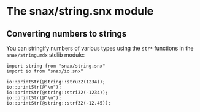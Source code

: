 # The snax/string.snx module

## Converting numbers to strings

You can stringify numbers of various types using the `str*` functions in the `snax/string.mdx` stdlib module:

```snax
import string from "snax/string.snx"
import io from "snax/io.snx"

io::printStr(@string::stru32(1234));
io::printStr(@"\n");
io::printStr(@string::stri32(-1234));
io::printStr(@"\n");
io::printStr(@string::strf32(-12.45));
```